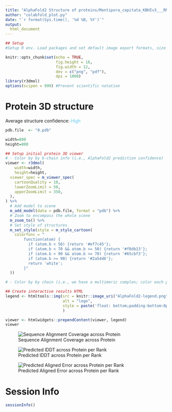 ```yaml
---
title: "AlphaFold2 Structure of proteins/Montipora_capitata_KBHIv3___RNAseq.g18329.t1.faa.colabfold/plots/0.pdb"
author: "colabfold_plot.py"
date: "`r format(Sys.time(), '%d %B, %Y')`"
output:
  html_document
---
```



```r
## Setup
#Setup R env. Load packages and set default image export formats, size and resolution.

knitr::opts_chunk$set(echo = TRUE,
                      fig.height = 16, 
                      fig.width = 12, 
                      dev = c("png", "pdf"),
                      dpi = 1000)
library(r3dmol)
options(scipen = 999) #Prevent scientific notation
```


# Protein 3D structure

Average structure confidence: <span style="color:#65cbf3">High</span>

```r
pdb.file  <- "0.pdb"

width=800
height=800

## Setup initial protein 3D viewer
# - Color by by b-chain info (i.e., AlphaFold2 prediction confidence)
viewer <- r3dmol(
    width=width,
    height=height,
  viewer_spec = m_viewer_spec(
    cartoonQuality = 10,
    lowerZoomLimit = 50,
    upperZoomLimit = 350,
  ),
) %>%
  # Add model to scene
  m_add_model(data = pdb.file, format = "pdb") %>%
  # Zoom to encompass the whole scene
  m_zoom_to() %>%
  # Set style of structures
  m_set_style(style = m_style_cartoon(
    colorfunc = "
        function(atom) {
          if (atom.b < 50) {return '#ef7c45'};
          if (atom.b < 70 && atom.b >= 50) {return '#f8db13'};
          if (atom.b < 90 && atom.b >= 70) {return '#65cbf3'};
          if (atom.b >= 90) {return '#2a54d6'};
          return 'white';
        }"
  ))

# - Color by by chain (i.e., we have a multimeric complex; color each protein in complex as a separate color)

## Create interactive results HTML
legend <- htmltools::img(src = knitr::image_uri("AlphaFold2-legend.png"), 
                         alt = "logo", 
                         style = paste('float: bottom;padding-bottom:0px;height:',40*4,'px;width:',160*4,'px', sep="")
                         )

viewer <- htmlwidgets::prependContent(viewer, legend)
viewer
```


![Sequence Alignment Coverage across Protein ](0.coverage.png)

![Predicted lDDT across Protein per Rank](0.plddt.png)

![Predicted Aligned Error across Protein per Rank](0.pae.png)

# Session Info

```r
sessionInfo()
```

